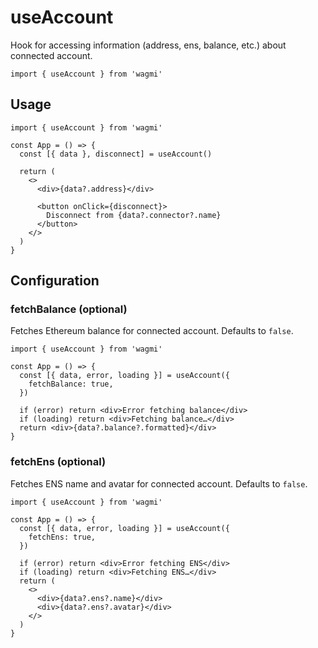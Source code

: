 # useAccount

Hook for accessing information (address, ens, balance, etc.) about connected account.

```tsx
import { useAccount } from 'wagmi'
```

## Usage

```tsx live
import { useAccount } from 'wagmi'

const App = () => {
  const [{ data }, disconnect] = useAccount()

  return (
    <>
      <div>{data?.address}</div>

      <button onClick={disconnect}>
        Disconnect from {data?.connector?.name}
      </button>
    </>
  )
}
```

## Configuration

### fetchBalance (optional)

Fetches Ethereum balance for connected account. Defaults to `false`.

```tsx highlight='5'
import { useAccount } from 'wagmi'

const App = () => {
  const [{ data, error, loading }] = useAccount({
    fetchBalance: true,
  })

  if (error) return <div>Error fetching balance</div>
  if (loading) return <div>Fetching balance…</div>
  return <div>{data?.balance?.formatted}</div>
}
```

### fetchEns (optional)

Fetches ENS name and avatar for connected account. Defaults to `false`.

```tsx highlight='5'
import { useAccount } from 'wagmi'

const App = () => {
  const [{ data, error, loading }] = useAccount({
    fetchEns: true,
  })

  if (error) return <div>Error fetching ENS</div>
  if (loading) return <div>Fetching ENS…</div>
  return (
    <>
      <div>{data?.ens?.name}</div>
      <div>{data?.ens?.avatar}</div>
    </>
  )
}
```
